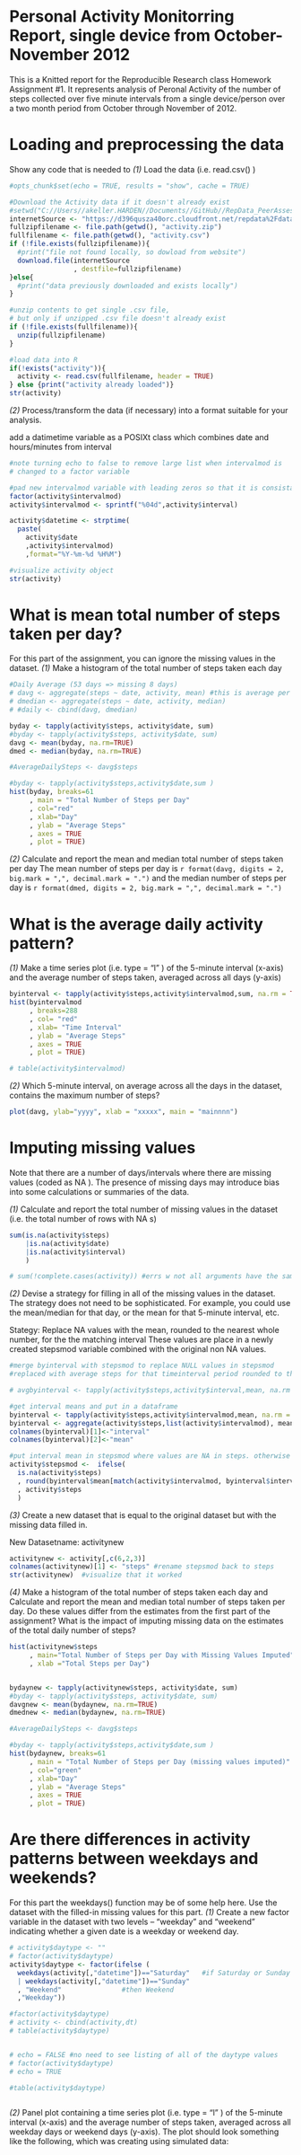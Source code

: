 Personal Activity Monitorring Report, single device from October-November 2012
========================================================

This is a Knitted report for the Reproducible Research class Homework Assignment #1. It represents analysis of Peronal Activity
of the number of steps collected over five minute intervals from a single device/person over a two month period from October through
November of 2012.

Loading and preprocessing the data
========================================================

Show any code that is needed to
*(1)*  Load the data (i.e.  read.csv() )

```r

#opts_chunk$set(echo = TRUE, results = "show", cache = TRUE)

#Download the Activity data if it doesn't already exist
#setwd("C://Users//akeller.HARDEN//Documents//GitHub//RepData_PeerAssessment2")
internetSource <- "https://d396qusza40orc.cloudfront.net/repdata%2Fdata%2Factivity.zip"
fullzipfilename <- file.path(getwd(), "activity.zip")
fullfilename <- file.path(getwd(), "activity.csv")
if (!file.exists(fullzipfilename)){
  #print("file not found locally, so dowload from website")
  download.file(internetSource 
                , destfile=fullzipfilename)
}else{
  #print("data previously downloaded and exists locally")
}

#unzip contents to get single .csv file, 
# but only if unzipped .csv file doesn't already exist
if (!file.exists(fullfilename)){
  unzip(fullzipfilename)
}

#load data into R
if(!exists("activity")){
  activity <- read.csv(fullfilename, header = TRUE)
} else {print("activity already loaded")}
str(activity)
```

*(2)*  Process/transform the data (if necessary) into a format suitable for your analysis.

add a datimetime variable as a POSIXt class which combines date and hours/minutes from interval
```r

#note turning echo to false to remove large list when intervalmod is 
# changed to a factor variable

#pad new intervalmod variable with leading zeros so that it is consistantly HHMM (military hrs)
factor(activity$intervalmod)
activity$intervalmod <- sprintf("%04d",activity$interval)

activity$datetime <- strptime(
  paste(
    activity$date
    ,activity$intervalmod) 
    ,format="%Y-%m-%d %H%M")

#visualize activity object
str(activity)
```

What is mean total number of steps taken per day?
========================================================

For this part of the assignment, you can ignore the missing values in the dataset.
*(1)*  Make a histogram of the total number of steps taken each day
```r

#Daily Average (53 days => missing 8 days)
# davg <- aggregate(steps ~ date, activity, mean) #this is average per interval/ need daily average
# dmedian <- aggregate(steps ~ date, activity, median)
# #daily <- cbind(davg, dmedian)

byday <- tapply(activity$steps, activity$date, sum)
#byday <- tapply(activity$steps, activity$date, sum)
davg <- mean(byday, na.rm=TRUE)
dmed <- median(byday, na.rm=TRUE)

#AverageDailySteps <- davg$steps

#byday <- tapply(activity$steps,activity$date,sum )
hist(byday, breaks=61
     , main = "Total Number of Steps per Day"
     , col="red"
     , xlab="Day"
     , ylab = "Average Steps"
     , axes = TRUE
     , plot = TRUE)
```

*(2)*  Calculate and report the mean and median total number of steps taken per day
The mean number of steps per day is `r format(davg, digits = 2, big.mark = ",", decimal.mark = ".")`
and the median number of steps per day is `r format(dmed, digits = 2, big.mark = ",", decimal.mark = ".")`
 
What is the average daily activity pattern?
========================================================
*(1)*  Make a time series plot (i.e.  type = "l" ) of the 5-minute interval (x-axis) and the average number of steps taken, averaged across all days (y-axis)
```r
byinterval <- tapply(activity$steps,activity$intervalmod,sum, na.rm = TRUE )
hist(byintervalmod
     , breaks=288
     , col= "red"
     , xlab= "Time Interval"
     , ylab = "Average Steps"
     , axes = TRUE
     , plot = TRUE)

# table(activity$intervalmod)

```

*(2)*  Which 5-minute interval, on average across all the days in the dataset, contains the maximum number of steps?
```r

plot(davg, ylab="yyyy", xlab = "xxxxx", main = "mainnnn")
```

 
Imputing missing values
========================================================

Note that there are a number of days/intervals where there are missing values (coded as  NA ). The presence of missing days may introduce bias into some calculations or summaries of the data.

*(1)*  Calculate and report the total number of missing values in the dataset (i.e. the total number of rows with  NA s)
```r

sum(is.na(activity$steps)
    |is.na(activity$date)
    |is.na(activity$interval)
    )

# sum(!complete.cases(activity)) #errs w not all arguments have the same length but was able to get the correct result with is.na on al three origingal raw variables

```

*(2)*  Devise a strategy for filling in all of the missing values in the dataset. The strategy does not need to be sophisticated. For example, you could use the mean/median for that day, or the mean for that 5-minute interval, etc.

Stategy: Replace NA values with the mean, rounded to the nearest whole number, for the the matching interval These values are place in a newly created stepsmod variable combined with the original non NA values.  

```r

#merge byinterval with stepsmod to replace NULL values in stepsmod
#replaced with average steps for that timeinterval period rounded to the nearest whole numbers

# avgbyinterval <- tapply(activity$steps,activity$interval,mean, na.rm = TRUE )

#get interval means and put in a dataframe
byinterval <- tapply(activity$steps,activity$intervalmod,mean, na.rm = TRUE )
byinterval <- aggregate(activity$steps,list(activity$intervalmod), mean,na.rm = TRUE )
colnames(byinterval)[1]<-"interval"
colnames(byinterval)[2]<-"mean"

#put interval mean in stepsmod where values are NA in steps. otherwise use actual steps 
activity$stepsmod <-  ifelse(
  is.na(activity$steps)
  , round(byinterval$mean[match(activity$intervalmod, byinterval$intervalmod)], digits=0)
  , activity$steps
  )


```

*(3)*  Create a new dataset that is equal to the original dataset but with the missing data filled in.

New Datasetname: activitynew
```r

activitynew <- activity[,c(6,2,3)]
colnames(activitynew)[1] <- "steps" #rename stepsmod back to steps
str(activitynew)  #visualize that it worked
```

*(4)*  Make a histogram of the total number of steps taken each day and Calculate and report the mean and median total number of steps taken per day. Do these values differ from the estimates from the first part of the assignment? What is the impact of imputing missing data on the estimates of the total daily number of steps?
```r

hist(activitynew$steps 
     , main="Total Number of Steps per Day with Missing Values Imputed"
     , xlab ="Total Steps per Day")


bydaynew <- tapply(activitynew$steps, activity$date, sum)
#byday <- tapply(activity$steps, activity$date, sum)
davgnew <- mean(bydaynew, na.rm=TRUE)
dmednew <- median(bydaynew, na.rm=TRUE)

#AverageDailySteps <- davg$steps

#byday <- tapply(activity$steps,activity$date,sum )
hist(bydaynew, breaks=61
     , main = "Total Number of Steps per Day (missing values imputed)"
     , col="green"
     , xlab="Day"
     , ylab = "Average Steps"
     , axes = TRUE
     , plot = TRUE)

```

 
Are there differences in activity patterns between weekdays and weekends?
========================================================

For this part the  weekdays()  function may be of some help here. Use the dataset with the filled-in missing values for this part.
*(1)*  Create a new factor variable in the dataset with two levels -- "weekday" and "weekend" indicating whether a given date is a weekday or weekend day.
```r



# activity$daytype <- ""
# factor(activity$daytype)
activity$daytype <- factor(ifelse (
  weekdays(activity[,"datetime"])=="Saturday"   #if Saturday or Sunday
  | weekdays(activity[,"datetime"])=="Sunday"
  , "Weekend"               #then Weekend
  ,"Weekday"))

#factor(activity$daytype)
# activity <- cbind(activity,dt)
# table(activity$daytype)


# echo = FALSE #no need to see listing of all of the daytype values
# factor(activity$daytype)
# echo = TRUE

#table(activity$daytype)



```

*(2)* Panel plot containing a time series plot (i.e.  type = "l" ) of the 5-minute interval (x-axis) and the average number of steps taken, averaged across all weekday days or weekend days (y-axis). The plot should look something like the following, which was creating using simulated data:
```r


```